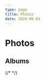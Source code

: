 ```yaml
---
type: page
title: Photos
date: 2024-06-03
---
```


# Photos

## Albums

<div style={{
  display: 'grid',
  gridTemplateColumns: 'repeat(auto-fill, minmax(300px, 1fr))',
  gap: '20px',
  justifyContent: 'center',
}}>
  <AlbumPreview
    name="Life Lately"
    coverImage={{ src: `${URL}/life_lately/1.jpeg`, alt: "Life Lately Cover" }}
    link="/photos/life-lately"
  />
  <AlbumPreview
    name="South America"
    coverImage={{ src: `${URL}/south_america/1.jpeg`, alt: "South America Cover" }}
    link="/photos/south-america"
  />
  {/* <AlbumPreview
    name="NYC"
    coverImage={{ src: `${URL}/new_york/1.jpeg`, alt: "New York Cover" }}
    link="/photos/new-york"
  />
  <AlbumPreview
    name="Yosemite"
    coverImage={{ src: `${URL}/yosemite/1.jpeg`, alt: "Yosemite Cover" }}
    link="/photos/yosemite"
  />
  <AlbumPreview
    name="DC & Nashville"
    coverImage={{ src: `${URL}/dc_and_nashville/1.jpeg`, alt: "DC & Nashville Cover" }}
    link="/photos/dc-and-nashville"
  /> */}
</div>
